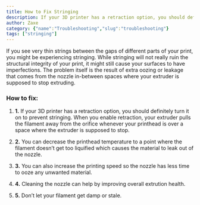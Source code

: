 ```yaml
---
title: How to Fix Stringing
description: If your 3D printer has a retraction option, you should definitely turn it on to prevent stringing. When you enable retraction, your extruder pulls the filament away from the orifice whenever your printhead is over a space where the extruder is supposed to stop.
author: Zaxe
category: {"name":"Troubleshooting","slug":"troubleshooting"}
tags: ["stringing"]
---
```


<Aligned>
<ColumnImage image={{imageURL:"posts/common-3d-printing-problems-and-how-to-troubleshoot-them/img/stringing.webp",imageALT:"Stringing"}}>
If you see very thin strings between the gaps of different parts of your print, you might be experiencing stringing. While stringing will not really ruin the structural integrity of your print, it might still cause your surfaces to have imperfections. The problem itself is the result of extra oozing or leakage that comes from the nozzle in-between spaces where your extruder is supposed to stop extruding.
</ColumnImage>
<br/>

<h3>How to fix:</h3>

1. <strong className="list-number">1.</strong> If your 3D printer has a retraction option, you should definitely turn it on to prevent stringing. When you enable retraction, your extruder pulls the filament away from the orifice whenever your printhead is over a space where the extruder is supposed to stop.

2. <strong className="list-number">2.</strong> You can decrease the printhead temperature to a point where the filament doesn’t get too liquified which causes the material to leak out of the nozzle.

3. <strong className="list-number">3.</strong> You can also increase the printing speed so the nozzle has less time to ooze any unwanted material.

4. <strong className="list-number">4.</strong> Cleaning the nozzle can help by improving overall extrution health.

5. <strong className="list-number">5.</strong> Don’t let your filament get damp or stale.
</Aligned>